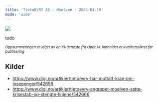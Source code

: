 ```yaml
---
title: 'TietoEVRY AS - Moelven - 2024.01.19'
mode: 'wide'
---
```


<Frame>
<img src="/images/tietoevry.jpg" />
</Frame>

todo

<sup><i>Oppsummeringen er laget av en KI-tjeneste fra OpenAI. Innholdet er kvalitetssikret før publisering</i></sup>

## Kilder
- https://www.digi.no/artikler/tietoevry-har-mottatt-krav-om-losepenger/542656
- https://www.digi.no/artikler/tietoevry-angrepet-moelven-satte-krisestab-og-stengte-linjene/542666
